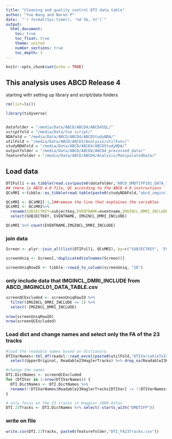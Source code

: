 ```yaml
---
title: "Cleaning and quality control DTI data table"
author: "Yue Wang and Narun P"
date:  "`r format(Sys.time(), '%d %b, %Y')`"
output: 
  html_document:
    toc: true
    toc_float: true
    theme: united
    number_sections: true
    toc_depth: 3
---
```


```r
knitr::opts_chunk$set(echo = TRUE)
```

## This analysis uses ABCD Release 4
starting with setting up library and script/data folders

```r
rm(list=ls())

library(tidyverse)


datafolder = "/media/Data/ABCD/ABCD4/ABCD4SQL/"
scriptfold = "/media/Data/Yue script/"
NDAfold = "/media/Data/ABCD/ABCD4/ABCDStudyNDA/"
utilFold = "/media/Data/ABCD/ABCD3/Analysis/utilFunc/"
studyNDAFold = "/media/Data/ABCD/ABCD4/ABCDStudyNDA/"
outputfolder = "/media/Data/ABCD/ABCD4/ABCD4_precessed_data/"
featurefolder = "/media/Data/ABCD/ABCD4/Analysis/ManipulatedData/"
```



## Load data

```r

DTIFull1 <-as_tibble(read.csv(paste0(datafolder,"ABCD_DMDTIFP101_DATA_TABLE.csv"))) 
## there is ABCD 4.0 file, QC according to the ABCD 4.0 instructions
QCsMRI <-tibble::as_tibble(read.table(paste0(studyNDAFold,"abcd_imgincl01.txt"),header=TRUE)) 

QCsMRI <- QCsMRI[-1,]##remove the line that explaines the variables
QCsMRI <- QCsMRI%>%
  rename(SUBJECTKEY=subjectkey,EVENTNAME=eventname,IMGINCL_DMRI_INCLUDE=imgincl_dmri_include)%>%
  select(SUBJECTKEY, EVENTNAME, IMGINCL_DMRI_INCLUDE)

QCsMRI %>% count(EVENTNAME,IMGINCL_DMRI_INCLUDE)
```

### join data 
```r

Screen <- plyr::join_all(list(DTIFull1, QCsMRI), by=c("SUBJECTKEY", 'EVENTNAME'), type='full')

screenUniq <- Screen[,!duplicated(colnames(Screen))]

screenUniqRowID <- tibble::rowid_to_column(screenUniq, "ID")

```

### only include data that IMGINCL_DMRI_INCLUDE from ABCD_IMGINCL01_DATA_TABLE.csv

```r

screenQCExcluded <- screenUniqRowID %>%
  filter(IMGINCL_DMRI_INCLUDE == 1) %>% 
  select(-IMGINCL_DMRI_INCLUDE)
  
nrow(screenUniqRowID)
nrow(screenQCExcluded)
```

### Load dict and change names and select only the FA of the 23 tracks 

```r

#load the readable names based on dictionary
DTIVarNames<-tbl_df(readxl::read_excel(paste0(utilFold,"DTIVariableToImport.xlsx"))) %>% 
  select(UpperOriginal, Readable23HaglerTracks) %>% drop_na(Readable23HaglerTracks)

#change the names
DTI.DictNames <- screenQCExcluded
for (DTIVar in 1:nrow(DTIVarNames)) {
  DTI.DictNames <- DTI.DictNames %>%
  rename(!!DTIVarNames$Readable23HaglerTracks[DTIVar] := !!DTIVarNames$UpperOriginal[DTIVar])
}

# only focus on the 23 tracks in Haggler 2009 Atlas
DTI.23Tracks <- DTI.DictNames %>% select(-starts_with("DMDTIFP"))

```

### write on file
```r
write.csv(DTI.23Tracks, paste0(featurefolder,"DTI_FA23Tracks.csv"))
```


